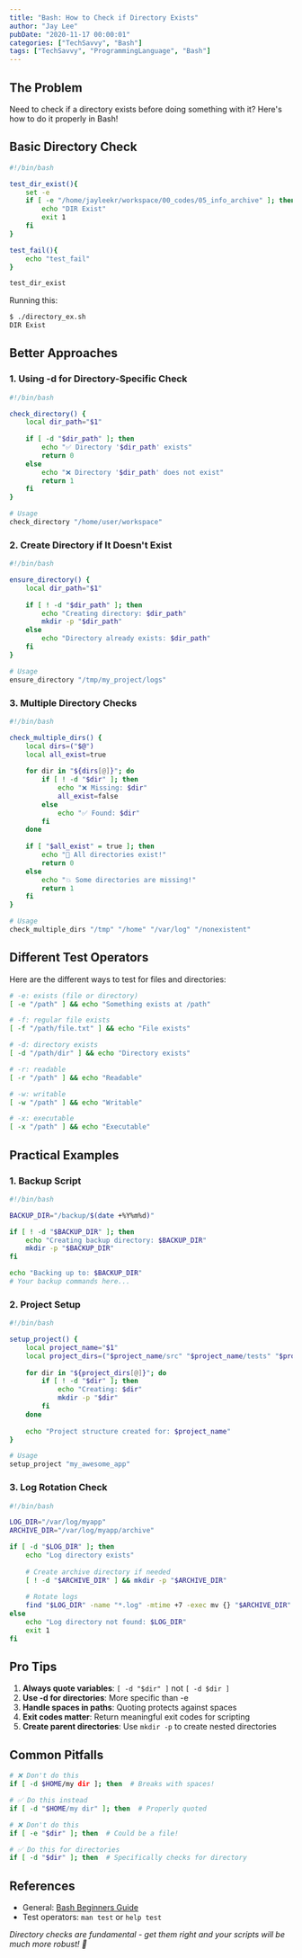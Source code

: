 ```yaml
---
title: "Bash: How to Check if Directory Exists"
author: "Jay Lee"
pubDate: "2020-11-17 00:00:01"
categories: ["TechSavvy", "Bash"]
tags: ["TechSavvy", "ProgrammingLanguage", "Bash"]
---
```


## The Problem

Need to check if a directory exists before doing something with it? Here's how to do it properly in Bash!

## Basic Directory Check

```bash
#!/bin/bash

test_dir_exist(){
    set -e 
    if [ -e "/home/jayleekr/workspace/00_codes/05_info_archive" ]; then
        echo "DIR Exist"
        exit 1
    fi
}

test_fail(){
    echo "test_fail"
}

test_dir_exist
```

Running this:
```bash
$ ./directory_ex.sh
DIR Exist
```

## Better Approaches

### 1. Using -d for Directory-Specific Check
```bash
#!/bin/bash

check_directory() {
    local dir_path="$1"
    
    if [ -d "$dir_path" ]; then
        echo "✅ Directory '$dir_path' exists"
        return 0
    else
        echo "❌ Directory '$dir_path' does not exist"
        return 1
    fi
}

# Usage
check_directory "/home/user/workspace"
```

### 2. Create Directory if It Doesn't Exist
```bash
#!/bin/bash

ensure_directory() {
    local dir_path="$1"
    
    if [ ! -d "$dir_path" ]; then
        echo "Creating directory: $dir_path"
        mkdir -p "$dir_path"
    else
        echo "Directory already exists: $dir_path"
    fi
}

# Usage
ensure_directory "/tmp/my_project/logs"
```

### 3. Multiple Directory Checks
```bash
#!/bin/bash

check_multiple_dirs() {
    local dirs=("$@")
    local all_exist=true
    
    for dir in "${dirs[@]}"; do
        if [ ! -d "$dir" ]; then
            echo "❌ Missing: $dir"
            all_exist=false
        else
            echo "✅ Found: $dir"
        fi
    done
    
    if [ "$all_exist" = true ]; then
        echo "🎉 All directories exist!"
        return 0
    else
        echo "💥 Some directories are missing!"
        return 1
    fi
}

# Usage
check_multiple_dirs "/tmp" "/home" "/var/log" "/nonexistent"
```

## Different Test Operators

Here are the different ways to test for files and directories:

```bash
# -e: exists (file or directory)
[ -e "/path" ] && echo "Something exists at /path"

# -f: regular file exists
[ -f "/path/file.txt" ] && echo "File exists"

# -d: directory exists
[ -d "/path/dir" ] && echo "Directory exists"

# -r: readable
[ -r "/path" ] && echo "Readable"

# -w: writable
[ -w "/path" ] && echo "Writable"

# -x: executable
[ -x "/path" ] && echo "Executable"
```

## Practical Examples

### 1. Backup Script
```bash
#!/bin/bash

BACKUP_DIR="/backup/$(date +%Y%m%d)"

if [ ! -d "$BACKUP_DIR" ]; then
    echo "Creating backup directory: $BACKUP_DIR"
    mkdir -p "$BACKUP_DIR"
fi

echo "Backing up to: $BACKUP_DIR"
# Your backup commands here...
```

### 2. Project Setup
```bash
#!/bin/bash

setup_project() {
    local project_name="$1"
    local project_dirs=("$project_name/src" "$project_name/tests" "$project_name/docs")
    
    for dir in "${project_dirs[@]}"; do
        if [ ! -d "$dir" ]; then
            echo "Creating: $dir"
            mkdir -p "$dir"
        fi
    done
    
    echo "Project structure created for: $project_name"
}

# Usage
setup_project "my_awesome_app"
```

### 3. Log Rotation Check
```bash
#!/bin/bash

LOG_DIR="/var/log/myapp"
ARCHIVE_DIR="/var/log/myapp/archive"

if [ -d "$LOG_DIR" ]; then
    echo "Log directory exists"
    
    # Create archive directory if needed
    [ ! -d "$ARCHIVE_DIR" ] && mkdir -p "$ARCHIVE_DIR"
    
    # Rotate logs
    find "$LOG_DIR" -name "*.log" -mtime +7 -exec mv {} "$ARCHIVE_DIR" \;
else
    echo "Log directory not found: $LOG_DIR"
    exit 1
fi
```

## Pro Tips

1. **Always quote variables**: `[ -d "$dir" ]` not `[ -d $dir ]`
2. **Use -d for directories**: More specific than -e
3. **Handle spaces in paths**: Quoting protects against spaces
4. **Exit codes matter**: Return meaningful exit codes for scripting
5. **Create parent directories**: Use `mkdir -p` to create nested directories

## Common Pitfalls

```bash
# ❌ Don't do this
if [ -d $HOME/my dir ]; then  # Breaks with spaces!

# ✅ Do this instead
if [ -d "$HOME/my dir" ]; then  # Properly quoted

# ❌ Don't do this
if [ -e "$dir" ]; then  # Could be a file!

# ✅ Do this for directories
if [ -d "$dir" ]; then  # Specifically checks for directory
```

## References

- General: [Bash Beginners Guide](http://tldp.org/LDP/Bash-Beginners-Guide/html/sect_07_01.html)
- Test operators: `man test` or `help test`

*Directory checks are fundamental - get them right and your scripts will be much more robust! 🚀*